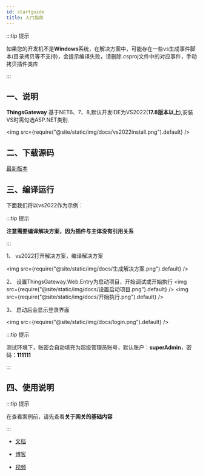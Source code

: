```yaml
---
id: startguide
title: 入门指南
---
```




:::tip 提示

如果您的开发机不是**Windows**系统，在解决方案中，可能存在一些vs生成事件脚本(目录拷贝等不支持)，会提示编译失败，请删除.csproj文件中的对应事件，手动拷贝插件类库

:::


## 一、说明

**ThingsGateway** 基于NET6、7、8,默认开发IDE为VS2022(**17.8版本以上**),安装VS时需勾选ASP.NET类别.

<img src={require("@site/static/img/docs/vs2022install.png").default} />

## 二、下载源码

[最新版本](https://gitee.com/diego2098/ThingsGateway) 

## 三、编译运行

下面我们将以vs2022作为示例：

:::tip 提示

**注意需要编译解决方案，因为插件与主体没有引用关系**

:::  


1、 vs2022打开解决方案，编译解决方案

<img src={require("@site/static/img/docs/生成解决方案.png").default} />

2、 设置ThingsGateway.Web.Entry为启动项目，开始调试或开始执行
<img src={require("@site/static/img/docs/设置启动项目.png").default} />
<img src={require("@site/static/img/docs/开始执行.png").default} />

3、 启动后会显示登录界面

<img src={require("@site/static/img/docs/login.png").default} />

:::tip 提示

测试环境下，账密会自动填充为超级管理员账号，默认账户：**superAdmin**，密码：**111111**

:::  

## 四、使用说明

:::tip 提示

在查看案例前，请先查看**关于网关的基础内容**

:::  
- [文档](https://diego2098.gitee.io/thingsgateway-docs) 

- [博客](https://www.cnblogs.com/ThingsGateway/collections/1104) 

- [视频](https://space.bilibili.com/88105259/channel/series) 

